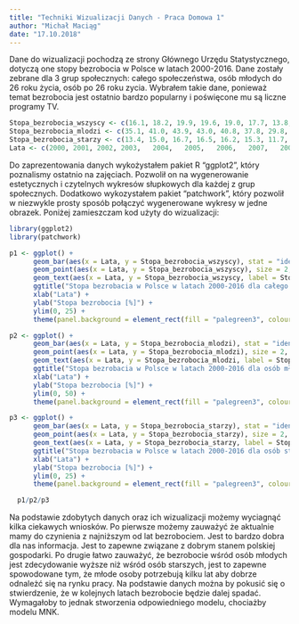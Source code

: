 ```yaml
---
title: "Techniki Wizualizacji Danych - Praca Domowa 1"
author: "Michał Maciąg"
date: "17.10.2018"
---
```


Dane do wizualizacji pochodzą ze strony Głównego Urzędu Statystycznego, dotyczą one stopy bezrobocia w Polsce w latach 2000-2016. Dane zostały zebrane dla 3 grup społecznych: całego społeczeństwa, osób młodych do 26 roku życia, osób po 26 roku zycia. Wybrałem takie dane, ponieważ temat bezrobocia jest ostatnio bardzo popularny i poświęcone mu są liczne programy TV. 

```r

Stopa_bezrobocia_wszyscy <- c(16.1, 18.2, 19.9, 19.6, 19.0, 17.7, 13.8, 9.6, 7.1, 8.2, 9.6, 9.6, 10.1, 10.3, 9.0, 7.5, 6.2)
Stopa_bezrobocia_mlodzi <- c(35.1, 41.0, 43.9, 43.0, 40.8, 37.8, 29.8, 21.7, 17.3, 20.6, 23.7, 25.8, 26.5, 27.3, 23.8, 20.8, 17.7)
Stopa_bezrobocia_starzy <- c(13.4, 15.0, 16.7, 16.5, 16.2, 15.3, 11.7, 8.1, 5.9, 6.8, 8.0, 8.0, 8.5, 8.8, 7.6, 6.4, 5.2)
Lata <- c(2000,	2001, 2002,	2003,	2004,	2005,	2006,	2007,	2008,	2009,	2010,	2011,	2012,	2013,	2014,	2015,	2016)


```

Do zaprezentowania danych wykożystałem pakiet R "ggplot2", który poznalismy ostatnio na zajęciach. Pozwolił on na wygenerowanie estetycznych i czytelnych wykresów słupkowych dla każdej z grup społecznych. Dodatkowo wykozystałem pakiet "patchwork", który pozwolił w niezwykle prosty sposób połączyć wygenerowane wykresy w jedne obrazek. Poniżej zamieszczam kod użyty do wizualizacji:

```r

library(ggplot2)
library(patchwork)

p1 <- ggplot() +
      geom_bar(aes(x = Lata, y = Stopa_bezrobocia_wszyscy), stat = "identity", fill = "royalblue4") +
      geom_point(aes(x = Lata, y = Stopa_bezrobocia_wszyscy), size = 2,  col = "slategray") +
      geom_text(aes(x = Lata, y = Stopa_bezrobocia_wszyscy, label = Stopa_bezrobocia_wszyscy), vjust = 1.6, color = "white", size = 3.5) +
      ggtitle("Stopa bezrobacia w Polsce w latach 2000-2016 dla całego społeczeństwa") +    
      xlab("Lata") +
      ylab("Stopa bezrobocia [%]") +
      ylim(0, 25) +
      theme(panel.background = element_rect(fill = "palegreen3", colour = "palegreen3"))

p2 <- ggplot() +
      geom_bar(aes(x = Lata, y = Stopa_bezrobocia_mlodzi), stat = "identity", fill = "skyblue2") +
      geom_point(aes(x = Lata, y = Stopa_bezrobocia_mlodzi), size = 2,  col = "slategray") +
      geom_text(aes(x = Lata, y = Stopa_bezrobocia_mlodzi, label = Stopa_bezrobocia_mlodzi), vjust = 1.6, color = "white", size = 3.5) +
      ggtitle("Stopa bezrobacia w Polsce w latach 2000-2016 dla osób młodych") +    
      xlab("Lata") +
      ylab("Stopa bezrobocia [%]") +
      ylim(0, 50) +
      theme(panel.background = element_rect(fill = "palegreen3", colour = "palegreen3"))

p3 <- ggplot() +
      geom_bar(aes(x = Lata, y = Stopa_bezrobocia_starzy), stat = "identity", fill = "slateblue3") +
      geom_point(aes(x = Lata, y = Stopa_bezrobocia_starzy), size = 2,  col = "slategray") +
      geom_text(aes(x = Lata, y = Stopa_bezrobocia_starzy, label = Stopa_bezrobocia_starzy), vjust = 1.6, color = "white", size = 3.5) +
      ggtitle("Stopa bezrobacia w Polsce w latach 2000-2016 dla osób starszych") +    
      xlab("Lata") +
      ylab("Stopa bezrobocia [%]") +
      ylim(0, 25) +
      theme(panel.background = element_rect(fill = "palegreen3", colour = "palegreen3"))

  p1/p2/p3

```

Na podstawie zdobytych danych oraz ich wizualizacji możemy wyciagnąć kilka ciekawych wniosków. Po pierwsze możemy zauważyć że aktualnie mamy do czynienia z najniższym od lat bezrobociem. Jest to bardzo dobra dla nas informacja. Jest to zapewne związane z dobrym stanem polskiej gospodarki. Po drugie łatwo zauważyć, że bezrobocie wśród osób młodych jest zdecydowanie wyższe niż wśród osób starszych, jest to zapewne spowodowane tym, że młode osoby potrzebują kilku lat aby dobrze odnależć się na rynku pracy. Na podstawie danych można by pokusić się o stwierdzenie, że w kolejnych latach bezrobocie będzie dalej spadać. Wymagałoby to jednak stworzenia odpowiedniego modelu, chociażby modelu MNK.